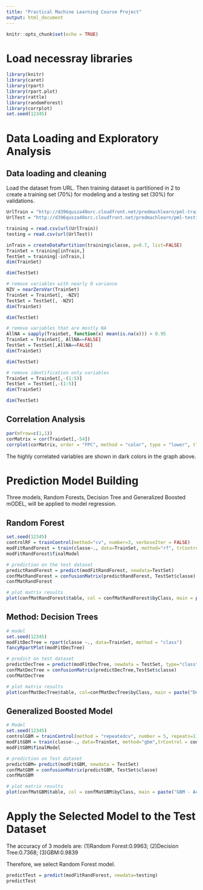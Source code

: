 ```yaml
---
title: "Practical Machine Learning Course Project"
output: html_document
---
```


```r
knitr::opts_chunk$set(echo = TRUE)
```
# Load necessray libraries
```r
library(knitr)
library(caret)
library(rpart)
library(rpart.plot)
library(rattle)
library(randomForest)
library(corrplot)
set.seed(12345)
```

# Data Loading and Exploratory Analysis
## Data loading and cleaning
Load the dataset from URL. Then training dataset is partitioned in 2 to create a training set (70%) for modeling and a testing set (30%) for validations.
```r
UrlTrain = "http://d396qusza40orc.cloudfront.net/predmachlearn/pml-training.csv"
UrlTest = "http://d396qusza40orc.cloudfront.net/predmachlearn/pml-testing.csv"

training = read.csv(url(UrlTrain))
testing = read.csv(url(UrlTest))

inTrain = createDataPartition(training$classe, p=0.7, list=FALSE)
TrainSet = training[inTrain,]
TestSet = training[-inTrain,]
dim(TrainSet)
```

```r
dim(TestSet)
```

```r
# remove variables with nearly 0 variance
NZV = nearZeroVar(TrainSet)
TrainSet = TrainSet[, -NZV]
TestSet = TestSet[, -NZV]
dim(TrainSet)
```

```r
dim(TestSet)
```

```r
# remove variables that are mostly NA
AllNA = sapply(TrainSet, function(x) mean(is.na(x))) > 0.95
TrainSet = TrainSet[, AllNA==FALSE]
TestSet = TestSet[,AllNA==FALSE]
dim(TrainSet)
```

```r
dim(TestSet)
```

```r
# remove identification only variables
TrainSet = TrainSet[,-(1:5)]
TestSet = TestSet[,-(1:5)]
dim(TrainSet)
```

```r
dim(TestSet)
```

## Correlation Analysis
```r
par(mfrow=c(1,1))
corMatrix = cor(TrainSet[,-54])
corrplot(corMatrix, order = "FPC", method = "color", type = "lower", tl.cex = 0.8, tl.col = rgb(0,0,0))
```


The highly correlated variables are shown in dark colors in the graph above.

# Prediction Model Building
Three models, Random Forests, Decision Tree and Generalized Boosted mODEL, will be applied to model regression. 

## Random Forest
```r
set.seed(12345)
controlRF = trainControl(method="cv", number=3, verboseIter = FALSE)
modFitRandForest = train(classe~., data=TrainSet, method="rf", trControl=controlRF)
modFitRandForest$finalModel
```

```r
# prediction on the test dataset
predictRandForest = predict(modFitRandForest, newdata=TestSet)
confMatRandForest = confusionMatrix(predictRandForest, TestSet$classe)
confMatRandForest 
```

```r
# plot matrix results
plot(confMatRandForest$table, col = confMatRandForest$byClass, main = paste("Random Forest - Accuracy = ", round(confMatRandForest$overall["Accuracy"],4)))
```

## Method: Decision Trees
```r
# model
set.seed(12345)
modFitDecTree = rpart(classe ~., data=TrainSet, method = "class")
fancyRpartPlot(modFitDecTree)
```

```r
# predict on test dataset
predictDecTree = predict(modFitDecTree, newdata = TestSet, type="class")
confMatDecTree = confusionMatrix(predictDecTree,TestSet$classe)
confMatDecTree
```

```r
# plot matrix results
plot(confMatDecTree$table, col=confMatDecTree$byClass, main = paste("Decision Tree - Accuracy =", round(confMatDecTree$overall["Accuracy"],4)))
```

## Generalized Boosted Model
```r
# Model
set.seed(12345)
controlGBM = trainControl(method = "repeatedcv", number = 5, repeats=1)
modFitGBM = train(classe~., data=TrainSet, method="gbm",trControl = controlGBM, verbose = FALSE)
modFitGBM$finalModel
```

```r
# prediction on Test dataset
predictGBM= predict(modFitGBM, newdata = TestSet)
confMatGBM = confusionMatrix(predictGBM, TestSet$classe)
confMatGBM
```

```r
# plot matrix results
plot(confMatGBM$table, col = confMatGBM$byClass, main = paste("GBM - Accuracy = ", round(confMatGBM$overall["Accuracy"],4)))
```

# Apply the Selected Model to the Test Dataset
The accuracy of 3 models are: (1)Random Forest:0.9963; (2)Decision Tree:0.7368; (3)GBM:0.9839

Therefore, we select Random Forest model.

```r
predictTest = predict(modFitRandForest, newdata=testing)
predictTest
```





